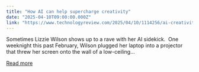 ```yaml
---
title: "How AI can help supercharge creativity"
date: "2025-04-10T09:00:00.000Z"
link: "https://www.technologyreview.com/2025/04/10/1114256/ai-creativity-art-collaboration-music/"
---
```


Sometimes Lizzie Wilson shows up to a rave with her AI sidekick.&#160; One weeknight this past February, Wilson plugged her laptop into a projector that threw her screen onto the wall of a low-ceiling...

[Read more](https://www.technologyreview.com/2025/04/10/1114256/ai-creativity-art-collaboration-music/)
